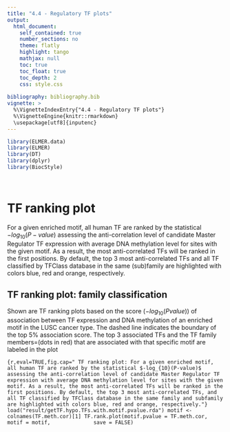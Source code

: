 ```yaml
---
title: "4.4 - Regulatory TF plots"
output: 
  html_document:
    self_contained: true
    number_sections: no
    theme: flatly
    highlight: tango
    mathjax: null
    toc: true
    toc_float: true
    toc_depth: 2
    css: style.css
  
bibliography: bibliography.bib    
vignette: >
  %\VignetteIndexEntry{"4.4 - Regulatory TF plots"}
  %\VignetteEngine{knitr::rmarkdown}
  \usepackage[utf8]{inputenc}
---
```


```r
library(ELMER.data)
library(ELMER)
library(DT)
library(dplyr)
library(BiocStyle)
```
<br>

# TF ranking plot

For a given enriched motif, all human TF are ranked by the statistical $-log_{10}(P-value)$ assessing the anti-correlation level of candidate Master Regulator TF expression with average DNA methylation level for sites with the given motif. As a result, the most anti-correlated TFs will be ranked in the first positions. By default, the top 3 most anti-correlated TFs and all TF classified by TFClass database in the same (sub)family  are highlighted with colors blue, red and orange, respectively.


## TF ranking plot: family classification

Shown are TF ranking plots based on the score ($-log_{10}(P value))$ of association between TF expression and DNA methylation of an enriched motif in the LUSC cancer type. The dashed line indicates the boundary of the top 5% association score. The top 3 associated TFs and the TF family members=(dots in red) that are associated with that specific motif are labeled in the plot

```{r,eval=TRUE,fig.cap=" TF ranking plot: For a given enriched motif, all human TF are ranked by the statistical $-log_{10}(P-value)$ assessing the anti-correlation level of candidate Master Regulator TF expression with average DNA methylation level for sites with the given motif. As a result, the most anti-correlated TFs will be ranked in the first positions. By default, the top 3 most anti-correlated TFs, and all TF classified by TFClass database in the same family and subfamily are highlighted with colors blue, red and orange, respectively."}
load("result/getTF.hypo.TFs.with.motif.pvalue.rda")
motif <- colnames(TF.meth.cor)[1]
TF.rank.plot(motif.pvalue = TF.meth.cor, 
             motif = motif,
             save = FALSE) 
```



